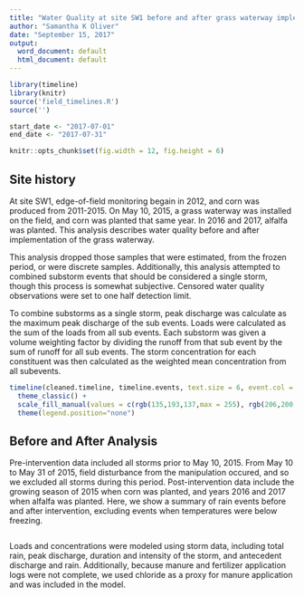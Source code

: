 ```yaml
---
title: "Water Quality at site SW1 before and after grass waterway implementation."
author: "Samantha K Oliver"
date: "September 15, 2017"
output:
  word_document: default
  html_document: default
---
```


```r

library(timeline)
library(knitr)
source('field_timelines.R')
source('')

start_date <- "2017-07-01"
end_date <- "2017-07-31"

knitr::opts_chunk$set(fig.width = 12, fig.height = 6)
```

## Site history

At site SW1, edge-of-field monitoring begain in 2012, and corn was produced from 2011-2015. On May 10, 2015, a grass
waterway was installed on the field, and corn was planted that same year. In 2016 and 2017, alfalfa was planted. This analysis describes
water quality before and after implementation of the grass waterway. 

This analysis dropped those samples that were estimated, from the frozen period, or were discrete samples. Additionally,
this analysis attempted to combined substorm events that should be considered a single storm, though this process is somewhat 
subjective. Censored water quality observations were set to one half detection limit. 

To combine substorms as a single storm, peak discharge was calculate as the maximum peak discharge of the sub events. Loads were
calculated as the sum of the loads from all sub events. Each substorm was given a volume weighting factor by dividing the runoff from
that sub event by the sum of runoff for all sub events. The storm concentration for each constituent was then calculated as the weighted
mean concentration from all subevents. 


```r
timeline(cleaned.timeline, timeline.events, text.size = 6, event.col = 'date', event.label.col = 'activity_group', event.above = FALSE) +
  theme_classic() +
  scale_fill_manual(values = c(rgb(135,193,137,max = 255), rgb(206,200,69,max = 255), rgb(27,113,68,max = 255),  rgb(158,101,32,max = 255))) +
  theme(legend.position="none")

```

## Before and After Analysis

Pre-intervention data included all storms prior to May 10, 2015. From May 10 to May 31 of 2015, field disturbance from the manipulation occured, and so we 
excluded all storms during this period. Post-intervention data include the growing season of 2015 when corn was planted, and years 2016 and 2017 when alfalfa was planted. Here, we show a summary of rain events before and after intervention, excluding events when temperatures were below freezing. 

```r


```

Loads and concentrations were modeled using storm data, including total rain, peak discharge, duration and intensity of the storm, and antecedent discharge and rain. Additionally, because manure and fertilizer application logs were not complete, we used chloride as a proxy for manure application and was included in the model.  